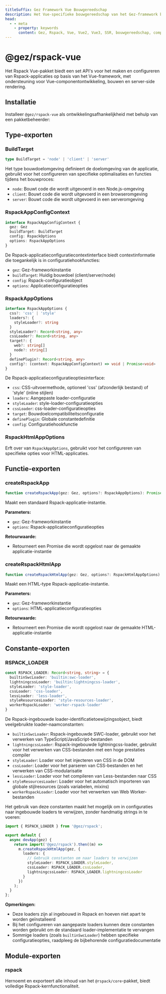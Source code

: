 ```yaml
---
titleSuffix: Gez Framework Vue Bouwgereedschap
description: Het Vue-specifieke bouwgereedschap van het Gez-framework biedt volledige ondersteuning voor het bouwen van Vue 2/3-applicaties, inclusief componentontwikkeling, SSR-rendering en prestatieoptimalisatie.
head:
  - - meta
    - property: keywords
      content: Gez, Rspack, Vue, Vue2, Vue3, SSR, bouwgereedschap, componentontwikkeling, server-side rendering, prestatieoptimalisatie
---
```



# @gez/rspack-vue

Het Rspack Vue-pakket biedt een set API's voor het maken en configureren van Rspack-applicaties op basis van het Vue-framework, met ondersteuning voor Vue-componentontwikkeling, bouwen en server-side rendering.

## Installatie

Installeer `@gez/rspack-vue` als ontwikkelingsafhankelijkheid met behulp van een pakketbeheerder:

<PackageManagerTabs command="install @gez/rspack-vue -D" />

## Type-exporten

### BuildTarget

```ts
type BuildTarget = 'node' | 'client' | 'server'
```

Het type bouwdoelomgeving definieert de doelomgeving van de applicatie, gebruikt voor het configureren van specifieke optimalisaties en functies tijdens het bouwproces:
- `node`: Bouwt code die wordt uitgevoerd in een Node.js-omgeving
- `client`: Bouwt code die wordt uitgevoerd in een browseromgeving
- `server`: Bouwt code die wordt uitgevoerd in een serveromgeving

### RspackAppConfigContext

```ts
interface RspackAppConfigContext {
  gez: Gez
  buildTarget: BuildTarget
  config: RspackOptions
  options: RspackAppOptions
}
```

De Rspack-applicatieconfiguratiecontextinterface biedt contextinformatie die toegankelijk is in configuratiehookfuncties:
- `gez`: Gez-frameworkinstantie
- `buildTarget`: Huidig bouwdoel (client/server/node)
- `config`: Rspack-configuratieobject
- `options`: Applicatieconfiguratieopties

### RspackAppOptions

```ts
interface RspackAppOptions {
  css?: 'css' | 'style'
  loaders?: {
    styleLoader?: string
  }
  styleLoader?: Record<string, any>
  cssLoader?: Record<string, any>
  target?: {
    web?: string[]
    node?: string[]
  }
  definePlugin?: Record<string, any>
  config?: (context: RspackAppConfigContext) => void | Promise<void>
}
```

De Rspack-applicatieconfiguratieoptiesinterface:
- `css`: CSS-uitvoermethode, optioneel 'css' (afzonderlijk bestand) of 'style' (inline stijlen)
- `loaders`: Aangepaste loader-configuratie
- `styleLoader`: style-loader-configuratieopties
- `cssLoader`: css-loader-configuratieopties
- `target`: Bouwdoelcompatibiliteitsconfiguratie
- `definePlugin`: Globale constantedefinitie
- `config`: Configuratiehookfunctie

### RspackHtmlAppOptions

Erft over van `RspackAppOptions`, gebruikt voor het configureren van specifieke opties voor HTML-applicaties.

## Functie-exporten

### createRspackApp

```ts
function createRspackApp(gez: Gez, options?: RspackAppOptions): Promise<App>
```

Maakt een standaard Rspack-applicatie-instantie.

**Parameters:**
- `gez`: Gez-frameworkinstantie
- `options`: Rspack-applicatieconfiguratieopties

**Retourwaarde:**
- Retourneert een Promise die wordt opgelost naar de gemaakte applicatie-instantie

### createRspackHtmlApp

```ts
function createRspackHtmlApp(gez: Gez, options?: RspackHtmlAppOptions): Promise<App>
```

Maakt een HTML-type Rspack-applicatie-instantie.

**Parameters:**
- `gez`: Gez-frameworkinstantie
- `options`: HTML-applicatieconfiguratieopties

**Retourwaarde:**
- Retourneert een Promise die wordt opgelost naar de gemaakte HTML-applicatie-instantie

## Constante-exporten
### RSPACK_LOADER

```ts
const RSPACK_LOADER: Record<string, string> = {
  builtinSwcLoader: 'builtin:swc-loader',
  lightningcssLoader: 'builtin:lightningcss-loader',
  styleLoader: 'style-loader',
  cssLoader: 'css-loader',
  lessLoader: 'less-loader',
  styleResourcesLoader: 'style-resources-loader',
  workerRspackLoader: 'worker-rspack-loader'
}
```

De Rspack-ingebouwde loader-identificatietoewijzingsobject, biedt veelgebruikte loader-naamconstanten:

- `builtinSwcLoader`: Rspack-ingebouwde SWC-loader, gebruikt voor het verwerken van TypeScript/JavaScript-bestanden
- `lightningcssLoader`: Rspack-ingebouwde lightningcss-loader, gebruikt voor het verwerken van CSS-bestanden met een hoge prestaties compiler
- `styleLoader`: Loader voor het injecteren van CSS in de DOM
- `cssLoader`: Loader voor het parseren van CSS-bestanden en het verwerken van CSS-modularisatie
- `lessLoader`: Loader voor het compileren van Less-bestanden naar CSS
- `styleResourcesLoader`: Loader voor het automatisch importeren van globale stijlresources (zoals variabelen, mixins)
- `workerRspackLoader`: Loader voor het verwerken van Web Worker-bestanden

Het gebruik van deze constanten maakt het mogelijk om in configuraties naar ingebouwde loaders te verwijzen, zonder handmatig strings in te voeren:

```ts title="src/entry.node.ts"
import { RSPACK_LOADER } from '@gez/rspack';

export default {
  async devApp(gez) {
    return import('@gez/rspack').then((m) =>
      m.createRspackHtmlApp(gez, {
        loaders: {
          // Gebruik constanten om naar loaders te verwijzen
          styleLoader: RSPACK_LOADER.styleLoader,
          cssLoader: RSPACK_LOADER.cssLoader,
          lightningcssLoader: RSPACK_LOADER.lightningcssLoader
        }
      })
    );
  }
};
```

**Opmerkingen:**
- Deze loaders zijn al ingebouwd in Rspack en hoeven niet apart te worden geïnstalleerd
- Bij het configureren van aangepaste loaders kunnen deze constanten worden gebruikt om de standaard loader-implementatie te vervangen
- Sommige loaders (zoals `builtinSwcLoader`) hebben specifieke configuratieopties, raadpleeg de bijbehorende configuratiedocumentatie

## Module-exporten

### rspack

Hernoemt en exporteert alle inhoud van het `@rspack/core`-pakket, biedt volledige Rspack-kernfunctionaliteit.